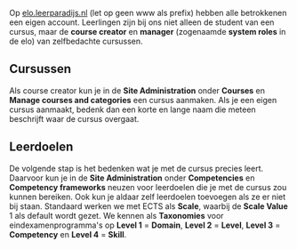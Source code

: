 Op [http://elo.leerparadijs.nl elo.leerparadijs.nl] (let op geen www als prefix) hebben alle betrokkenen een eigen account. Leerlingen zijn bij ons niet alleen de student van een cursus, maar de '''course creator''' en '''manager''' (zogenaamde '''system roles''' in de elo) van zelfbedachte cursussen. 

== Cursussen ==
Als course creator kun je in de '''Site Administration''' onder '''Courses''' en '''Manage courses and categories''' een cursus aanmaken. Als je een eigen cursus aanmaakt, bedenk dan een korte en lange naam die meteen beschrijft waar de cursus overgaat. 

== Leerdoelen ==
De volgende stap is het bedenken wat je met de cursus precies leert. Daarvoor kun je in de '''Site Administration''' onder '''Competencies''' en '''Competency frameworks''' neuzen voor leerdoelen die je met de cursus zou kunnen bereiken. Ook kun je aldaar zelf leerdoelen toevoegen als ze er niet bij staan. Standaard werken we met ECTS als '''Scale''', waarbij de '''Scale Value''' 1 als default wordt gezet. We kennen als '''Taxonomies''' voor eindexamenprogramma's op '''Level 1''' = '''Domain''', '''Level 2''' = '''Level''', '''Level 3''' = '''Competency''' en '''Level 4''' = '''Skill'''.
